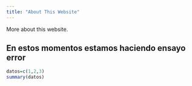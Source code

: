 ```yaml
---
title: "About This Website"
---
```


More about this website.

## En estos momentos estamos haciendo ensayo error

```r
datos=c(1,2,3)
summary(datos)
```